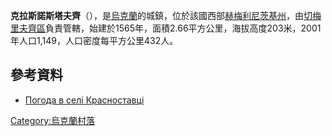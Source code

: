 {{coord|48|47|50|N|26|23|53|E|scale:100000|display=title}}

'''克拉斯諾斯塔夫齊'''（{{lang-uk|Красноставці}}），是[[烏克蘭|烏克蘭]]的城鎮，位於該國西部[[赫梅利尼茨基州|赫梅利尼茨基州]]，由[[切梅里夫齊區|切梅里夫齊區]]負責管轄，始建於1565年，面積2.66平方公里，海拔高度203米，2001年人口1,149，人口密度每平方公里432人。

==參考資料==
* [http://weather.in.ua/ua/hmel'nickaja/12176 Погода в селі Красноставці]{{Wayback|url=http://weather.in.ua/ua/hmel%27nickaja/12176 |date=20160305103139 }}
{{Ukraine-geo-stub}}
[[Category:烏克蘭村落|Category:烏克蘭村落]]